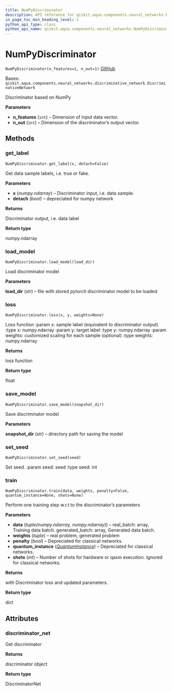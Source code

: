 ```yaml
---
title: NumPyDiscriminator
description: API reference for qiskit.aqua.components.neural_networks.NumPyDiscriminator
in_page_toc_min_heading_level: 1
python_api_type: class
python_api_name: qiskit.aqua.components.neural_networks.NumPyDiscriminator
---
```


# NumPyDiscriminator

<span id="qiskit.aqua.components.neural_networks.NumPyDiscriminator" />

`NumPyDiscriminator(n_features=1, n_out=1)` [GitHub](https://github.com/qiskit-community/qiskit-aqua/tree/stable/0.9/qiskit/aqua/components/neural_networks/numpy_discriminator.py "view source code")

Bases: `qiskit.aqua.components.neural_networks.discriminative_network.DiscriminativeNetwork`

Discriminator based on NumPy

**Parameters**

*   **n\_features** (`int`) – Dimension of input data vector.
*   **n\_out** (`int`) – Dimension of the discriminator’s output vector.

## Methods

### get\_label

<span id="qiskit.aqua.components.neural_networks.NumPyDiscriminator.get_label" />

`NumPyDiscriminator.get_label(x, detach=False)`

Get data sample labels, i.e. true or fake.

**Parameters**

*   **x** (*numpy.ndarray*) – Discriminator input, i.e. data sample.
*   **detach** (*bool*) – depreciated for numpy network

**Returns**

Discriminator output, i.e. data label

**Return type**

numpy.ndarray

### load\_model

<span id="qiskit.aqua.components.neural_networks.NumPyDiscriminator.load_model" />

`NumPyDiscriminator.load_model(load_dir)`

Load discriminator model

**Parameters**

**load\_dir** (*str*) – file with stored pytorch discriminator model to be loaded

### loss

<span id="qiskit.aqua.components.neural_networks.NumPyDiscriminator.loss" />

`NumPyDiscriminator.loss(x, y, weights=None)`

Loss function :param x: sample label (equivalent to discriminator output) :type x: numpy.ndarray :param y: target label :type y: numpy.ndarray :param weights: customized scaling for each sample (optional) :type weights: numpy.ndarray

**Returns**

loss function

**Return type**

float

### save\_model

<span id="qiskit.aqua.components.neural_networks.NumPyDiscriminator.save_model" />

`NumPyDiscriminator.save_model(snapshot_dir)`

Save discriminator model

**Parameters**

**snapshot\_dir** (*str*) – directory path for saving the model

### set\_seed

<span id="qiskit.aqua.components.neural_networks.NumPyDiscriminator.set_seed" />

`NumPyDiscriminator.set_seed(seed)`

Set seed. :param seed: seed :type seed: int

### train

<span id="qiskit.aqua.components.neural_networks.NumPyDiscriminator.train" />

`NumPyDiscriminator.train(data, weights, penalty=False, quantum_instance=None, shots=None)`

Perform one training step w\.r.t to the discriminator’s parameters

**Parameters**

*   **data** (*tuple(numpy.ndarray, numpy.ndarray)*) – real\_batch: array, Training data batch. generated\_batch: array, Generated data batch.
*   **weights** (*tuple*) – real problem, generated problem
*   **penalty** (*bool*) – Depreciated for classical networks.
*   **quantum\_instance** ([*QuantumInstance*](qiskit.aqua.QuantumInstance "qiskit.aqua.QuantumInstance")) – Depreciated for classical networks.
*   **shots** (*int*) – Number of shots for hardware or qasm execution. Ignored for classical networks.

**Returns**

with Discriminator loss and updated parameters.

**Return type**

dict

## Attributes

<span id="qiskit.aqua.components.neural_networks.NumPyDiscriminator.discriminator_net" />

### discriminator\_net

Get discriminator

**Returns**

discriminator object

**Return type**

DiscriminatorNet

